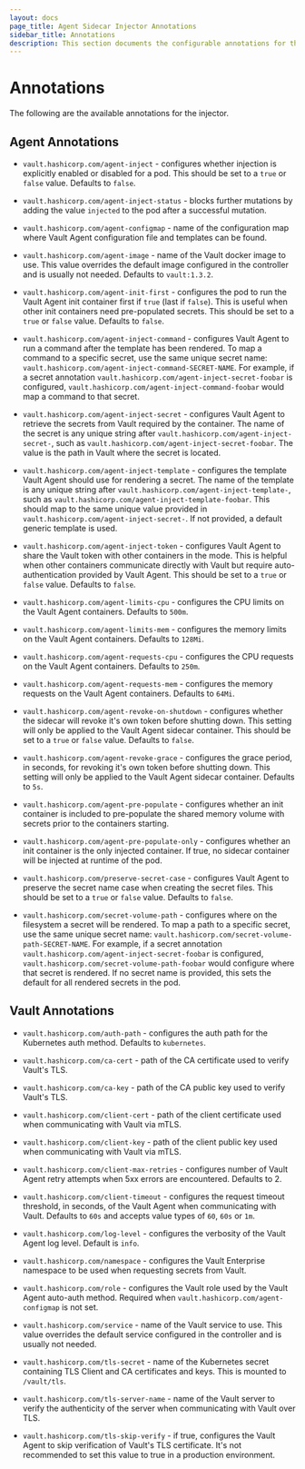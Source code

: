 ```yaml
---
layout: docs
page_title: Agent Sidecar Injector Annotations
sidebar_title: Annotations
description: This section documents the configurable annotations for the Vault Agent Injector.
---
```


# Annotations

The following are the available annotations for the injector.

## Agent Annotations

- `vault.hashicorp.com/agent-inject` - configures whether injection is explicitly
  enabled or disabled for a pod. This should be set to a `true` or `false` value.
  Defaults to `false`.

- `vault.hashicorp.com/agent-inject-status` - blocks further mutations
  by adding the value `injected` to the pod after a successful mutation.

- `vault.hashicorp.com/agent-configmap` - name of the configuration map where Vault
  Agent configuration file and templates can be found.

- `vault.hashicorp.com/agent-image` - name of the Vault docker image to use. This
  value overrides the default image configured in the controller and is usually
  not needed. Defaults to `vault:1.3.2`.

- `vault.hashicorp.com/agent-init-first` - configures the pod to run the Vault Agent 
  init container first if `true` (last if `false`).  This is useful when other init 
  containers need pre-populated secrets.  This should be set to a `true` or `false` 
  value.  Defaults to `false`. 

- `vault.hashicorp.com/agent-inject-command` - configures Vault Agent
  to run a command after the template has been rendered.  To map a command to a specific 
  secret, use the same unique secret name: `vault.hashicorp.com/agent-inject-command-SECRET-NAME`.
  For example, if a secret annotation `vault.hashicorp.com/agent-inject-secret-foobar` 
  is configured, `vault.hashicorp.com/agent-inject-command-foobar` would map a command 
  to that secret.

- `vault.hashicorp.com/agent-inject-secret` - configures Vault Agent
  to retrieve the secrets from Vault required by the container. The name of the
  secret is any unique string after `vault.hashicorp.com/agent-inject-secret-`,
  such as `vault.hashicorp.com/agent-inject-secret-foobar`. The value is the path
  in Vault where the secret is located.

- `vault.hashicorp.com/agent-inject-template` - configures the template Vault Agent
  should use for rendering a secret. The name of the template is any
  unique string after `vault.hashicorp.com/agent-inject-template-`, such as
  `vault.hashicorp.com/agent-inject-template-foobar`. This should map to the same
  unique value provided in `vault.hashicorp.com/agent-inject-secret-`. If not provided,
  a default generic template is used.

- `vault.hashicorp.com/agent-inject-token` - configures Vault Agent to share the Vault 
  token with other containers in the mode.  This is helpful when other containers 
  communicate directly with Vault but require auto-authentication provided by Vault 
  Agent.  This should be set to a `true` or `false` value.  Defaults to `false`.

- `vault.hashicorp.com/agent-limits-cpu` - configures the CPU limits on the Vault
  Agent containers. Defaults to `500m`.

- `vault.hashicorp.com/agent-limits-mem` - configures the memory limits on the Vault
  Agent containers. Defaults to `128Mi`.

- `vault.hashicorp.com/agent-requests-cpu` - configures the CPU requests on the
  Vault Agent containers. Defaults to `250m`.

- `vault.hashicorp.com/agent-requests-mem` - configures the memory requests on the
  Vault Agent containers. Defaults to `64Mi`.

- `vault.hashicorp.com/agent-revoke-on-shutdown` - configures whether the sidecar 
  will revoke it's own token before shutting down.  This setting will only be applied 
  to the Vault Agent sidecar container.  This should be set to a `true` or `false` 
  value. Defaults to `false`.

- `vault.hashicorp.com/agent-revoke-grace` - configures the grace period, in seconds, 
  for revoking it's own token before shutting down.  This setting will only be applied
  to the Vault Agent sidecar container.  Defaults to `5s`.

- `vault.hashicorp.com/agent-pre-populate` - configures whether an init container
  is included to pre-populate the shared memory volume with secrets prior to the
  containers starting.

- `vault.hashicorp.com/agent-pre-populate-only` - configures whether an init container
  is the only injected container. If true, no sidecar container will be injected
  at runtime of the pod.

- `vault.hashicorp.com/preserve-secret-case` - configures Vault Agent to preserve 
  the secret name case when creating the secret files. This should be set to a `true` 
  or `false` value.  Defaults to `false`.

- `vault.hashicorp.com/secret-volume-path` - configures where on the filesystem a secret 
  will be rendered.  To map a path to a specific secret, use the same unique secret name: 
  `vault.hashicorp.com/secret-volume-path-SECRET-NAME`. For example, if a secret annotation 
  `vault.hashicorp.com/agent-inject-secret-foobar` is configured, 
  `vault.hashicorp.com/secret-volume-path-foobar` would configure where that secret 
  is rendered.  If no secret name is provided, this sets the default for all rendered 
  secrets in the pod.

## Vault Annotations

- `vault.hashicorp.com/auth-path` - configures the auth path for the Kubernetes 
  auth method.  Defaults to `kubernetes`.

- `vault.hashicorp.com/ca-cert` - path of the CA certificate used to verify Vault's
  TLS.

- `vault.hashicorp.com/ca-key` - path of the CA public key used to verify Vault's
  TLS.

- `vault.hashicorp.com/client-cert` - path of the client certificate used when
  communicating with Vault via mTLS.

- `vault.hashicorp.com/client-key` - path of the client public key used when communicating
  with Vault via mTLS.

- `vault.hashicorp.com/client-max-retries` - configures number of Vault Agent retry
  attempts when 5xx errors are encountered. Defaults to 2.

- `vault.hashicorp.com/client-timeout` - configures the request timeout threshold,
  in seconds, of the Vault Agent when communicating with Vault. Defaults to `60s`
  and accepts value types of `60`, `60s` or `1m`.

- `vault.hashicorp.com/log-level` - configures the verbosity of the Vault Agent 
  log level.  Default is `info`.

- `vault.hashicorp.com/namespace` - configures the Vault Enterprise namespace to 
  be used when requesting secrets from Vault.  

- `vault.hashicorp.com/role` - configures the Vault role used by the Vault Agent
  auto-auth method. Required when `vault.hashicorp.com/agent-configmap` is not set.

- `vault.hashicorp.com/service` - name of the Vault service to use. This value
  overrides the default service configured in the controller and is usually not
  needed.

- `vault.hashicorp.com/tls-secret` - name of the Kubernetes secret containing TLS
  Client and CA certificates and keys. This is mounted to `/vault/tls`.

- `vault.hashicorp.com/tls-server-name` - name of the Vault server to verify the
  authenticity of the server when communicating with Vault over TLS.

- `vault.hashicorp.com/tls-skip-verify` - if true, configures the Vault Agent to
  skip verification of Vault's TLS certificate. It's not recommended to set this
  value to true in a production environment.
